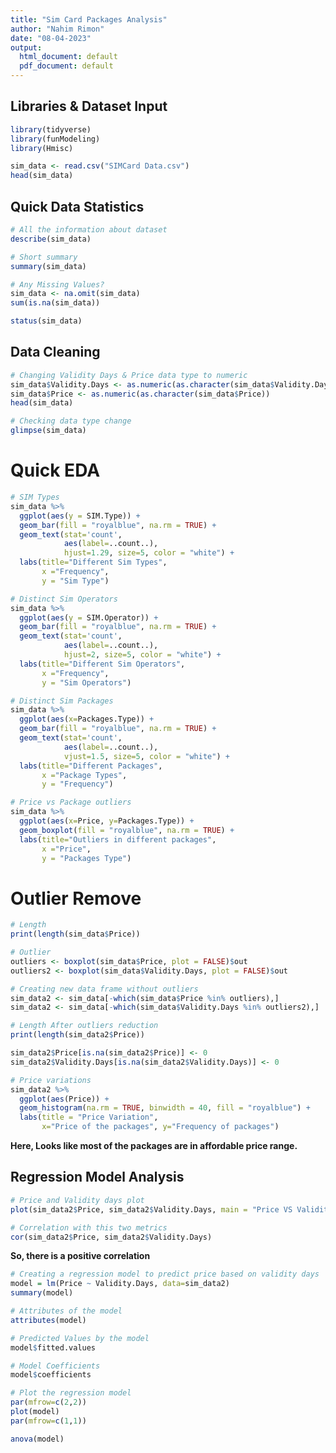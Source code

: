 ---
title: "Sim Card Packages Analysis"
author: "Nahim Rimon"
date: "08-04-2023"
output:
  html_document: default
  pdf_document: default
---

## Libraries & Dataset Input

```{r warning=FALSE, message=FALSE}
library(tidyverse)
library(funModeling)
library(Hmisc)
```

```{r}
sim_data <- read.csv("SIMCard Data.csv")
head(sim_data)
```
## Quick Data Statistics
```{r}
# All the information about dataset
describe(sim_data)
```
```{r}
# Short summary
summary(sim_data)
```
```{r}
# Any Missing Values?
sim_data <- na.omit(sim_data)
sum(is.na(sim_data))
```
```{r}
status(sim_data)
```
## Data Cleaning
```{r warning=FALSE}
# Changing Validity Days & Price data type to numeric
sim_data$Validity.Days <- as.numeric(as.character(sim_data$Validity.Days))
sim_data$Price <- as.numeric(as.character(sim_data$Price))
head(sim_data)
```
```{r}
# Checking data type change
glimpse(sim_data)
```

# Quick EDA
```{r warning=FALSE}
# SIM Types
sim_data %>%
  ggplot(aes(y = SIM.Type)) +
  geom_bar(fill = "royalblue", na.rm = TRUE) +
  geom_text(stat='count', 
            aes(label=..count..), 
            hjust=1.29, size=5, color = "white") +
  labs(title="Different Sim Types",
       x ="Frequency", 
       y = "Sim Type")
```

```{r}
# Distinct Sim Operators
sim_data %>%
  ggplot(aes(y = SIM.Operator)) +
  geom_bar(fill = "royalblue", na.rm = TRUE) +
  geom_text(stat='count', 
            aes(label=..count..), 
            hjust=2, size=5, color = "white") +
  labs(title="Different Sim Operators",
       x ="Frequency", 
       y = "Sim Operators")
```

```{r}
# Distinct Sim Packages
sim_data %>%
  ggplot(aes(x=Packages.Type)) +
  geom_bar(fill = "royalblue", na.rm = TRUE) +
  geom_text(stat='count', 
            aes(label=..count..), 
            vjust=1.5, size=5, color = "white") + 
  labs(title="Different Packages",
       x ="Package Types", 
       y = "Frequency") 
```

```{r}
# Price vs Package outliers
sim_data %>%
  ggplot(aes(x=Price, y=Packages.Type)) +
  geom_boxplot(fill = "royalblue", na.rm = TRUE) +
  labs(title="Outliers in different packages",
       x ="Price", 
       y = "Packages Type")
```

# Outlier Remove
```{r}
# Length
print(length(sim_data$Price))

# Outlier 
outliers <- boxplot(sim_data$Price, plot = FALSE)$out
outliers2 <- boxplot(sim_data$Validity.Days, plot = FALSE)$out

# Creating new data frame without outliers
sim_data2 <- sim_data[-which(sim_data$Price %in% outliers),]
sim_data2 <- sim_data[-which(sim_data$Validity.Days %in% outliers2),]

# Length After outliers reduction
print(length(sim_data2$Price))
```

```{r}
sim_data2$Price[is.na(sim_data2$Price)] <- 0
sim_data2$Validity.Days[is.na(sim_data2$Validity.Days)] <- 0
```

```{r}
# Price variations 
sim_data2 %>%
  ggplot(aes(Price)) +
  geom_histogram(na.rm = TRUE, binwidth = 40, fill = "royalblue") +
  labs(title = "Price Variation", 
       x="Price of the packages", y="Frequency of packages")
```

**Here, Looks like most of the packages are in affordable price range.**

## Regression Model Analysis
```{r}
# Price and Validity days plot
plot(sim_data2$Price, sim_data2$Validity.Days, main = "Price VS Validity days")
```
```{r}
# Correlation with this two metrics
cor(sim_data2$Price, sim_data2$Validity.Days)
```

**So, there is a positive correlation**

```{r}
# Creating a regression model to predict price based on validity days
model = lm(Price ~ Validity.Days, data=sim_data2)
summary(model)
```

```{r}
# Attributes of the model
attributes(model)
```

```{r}
# Predicted Values by the model
model$fitted.values
```

```{r}
# Model Coefficients
model$coefficients
```

```{r warning=FALSE, message=FALSE}
# Plot the regression model
par(mfrow=c(2,2))
plot(model)
par(mfrow=c(1,1))
```

```{r}
anova(model)
```




